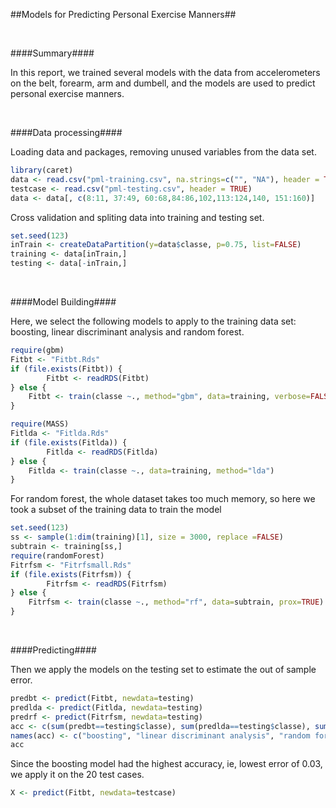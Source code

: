 ##Models for Predicting Personal Exercise Manners##

<br>

####Summary####

In this report, we trained several models with the data from accelerometers on the belt, forearm, arm and dumbell, and the models are used to predict personal exercise manners.

<br>

####Data processing####

Loading data and packages, removing unused variables from the data set.

```{r, cache=TRUE}
library(caret)
data <- read.csv("pml-training.csv", na.strings=c("", "NA"), header = TRUE)
testcase <- read.csv("pml-testing.csv", header = TRUE)
data <- data[, c(8:11, 37:49, 60:68,84:86,102,113:124,140, 151:160)]
```

Cross validation and spliting data into training and testing set.

```{r, cache=TRUE}
set.seed(123)
inTrain <- createDataPartition(y=data$classe, p=0.75, list=FALSE)
training <- data[inTrain,]
testing <- data[-inTrain,]
```

<br>

####Model Building####

Here, we select the following models to apply to the training data set: boosting, linear discriminant analysis and random forest.

```{r, cache=TRUE}
require(gbm)
Fitbt <- "Fitbt.Rds"
if (file.exists(Fitbt)) {
        Fitbt <- readRDS(Fitbt)
} else {
    Fitbt <- train(classe ~., method="gbm", data=training, verbose=FALSE)
}
```

```{r, cache=TRUE}
require(MASS)
Fitlda <- "Fitlda.Rds"
if (file.exists(Fitlda)) {
        Fitlda <- readRDS(Fitlda)
} else {
    Fitlda <- train(classe ~., data=training, method="lda")
}
```

For random forest, the whole dataset takes too much memory, so here we took a subset of the training data to train the model

```{r, cache=TRUE, results='hide'}
set.seed(123)
ss <- sample(1:dim(training)[1], size = 3000, replace =FALSE)
subtrain <- training[ss,]
require(randomForest)
Fitrfsm <- "Fitrfsmall.Rds"
if (file.exists(Fitrfsm)) {
        Fitrfsm <- readRDS(Fitrfsm)
} else {
    Fitrfsm <- train(classe ~., method="rf", data=subtrain, prox=TRUE)
}

```

<br>

####Predicting####

Then we apply the models on the testing set to estimate the out of sample error.

```{r, cache=TRUE}
predbt <- predict(Fitbt, newdata=testing)
predlda <- predict(Fitlda, newdata=testing)
predrf <- predict(Fitrfsm, newdata=testing)
acc <- c(sum(predbt==testing$classe), sum(predlda==testing$classe), sum(predrf==testing$classe))/dim(testing)[1]
names(acc) <- c("boosting", "linear discriminant analysis", "random forest")
acc
```

Since the boosting model had the highest accuracy, ie, lowest error of 0.03, we apply it on the 20 test cases.

```{r, cache=TRUE}
X <- predict(Fitbt, newdata=testcase)
```

